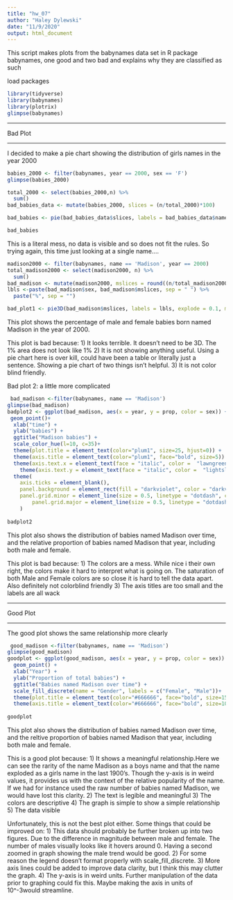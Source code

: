 ```yaml
---
title: "hw_07"
author: "Haley Dylewski"
date: "11/9/2020"
output: html_document
---
```


 This script makes plots from the babynames data set in R package babynames, one good and two bad and explains why they are classified as such
 
load packages
```r

library(tidyverse)
library(babynames)
library(plotrix)
glimpse(babynames)
``` 
________________________________________________________

 Bad Plot
 
________________________________________________________


I decided to make a pie chart showing the distribution of girls names in the year 2000

```r

babies_2000 <- filter(babynames, year == 2000, sex == 'F')
glimpse(babies_2000)

total_2000 <- select(babies_2000,n) %>%
  sum()
bad_babies_data <- mutate(babies_2000, slices = (n/total_2000)*100)

bad_babies <- pie(bad_babies_data$slices, labels = bad_babies_data$name, main = "Female child names in 2000" )

bad_babies

```

This is a literal mess, no data is visible and so does not fit the rules. So trying again, this time just looking at a single name....

```r
madison2000 <- filter(babynames, name == 'Madison', year == 2000)
total_madison2000 <- select(madison2000, n) %>% 
  sum()
bad_madison <- mutate(madison2000, mslices = round((n/total_madison2000)*100))
lbls <-paste(bad_madison$sex, bad_madison$mslices, sep = " ") %>%
  paste("%", sep = "")

bad_plot1 <- pie3D(bad_madison$mslices, labels = lbls, explode = 0.1, main = "Distribution of Male and Female Madisons in 2000")
```
This plot shows the percentage of male and female babies born named Madison in the year of 2000.

This plot is bad because:
1) It looks terrible. It doesn't need to be 3D. The 1% area does not look like 1%
2) It is not showing anything useful. Using a pie chart here is over kill, could have been a table or literally just a sentence. Showing a pie chart of two things isn't helpful. 
3) It is not color blind friendly. 




Bad plot 2: a little more complicated


```r
 bad_madison <-filter(babynames, name == 'Madison')
glimpse(bad_madison)
badplot2 <- ggplot(bad_madison, aes(x = year, y = prop, color = sex)) + 
 geom_point()+
  xlab("time") + 
  ylab("babies") +
  ggtitle("Madison babies") +
  scale_color_hue(l=10, c=35)+ 
  theme(plot.title = element_text(color="plum1", size=25, hjust=0)) +
  theme(axis.title = element_text(color="plum1", face="bold", size=5)) +
  theme(axis.text.x = element_text(face = "italic", color =  "lawngreen", angle =15))+
    theme(axis.text.y = element_text(face = "italic", color =  "lightslateblue", angle = 325))+
  theme( 
    axis.ticks = element_blank(),
    panel.background = element_rect(fill = "darkviolet", color = "darkviolet"),
    panel.grid.minor = element_line(size = 0.5, linetype = "dotdash", color = 'mediumblue'),
        panel.grid.major = element_line(size = 0.5, linetype = "dotdash", color = 'mediumblue')
    )
  
badplot2
```
This plot also shows the distribution of babies named Madison over time, and the relative proportion of babies named Madison that year, including both male and female.

This plot is bad because:
1) The colors are a mess. While nice i their own right, the colors make it hard to interpret what is going on. The saturation of both Male and Female colors are so close it is hard to tell the data apart. Also definitely not colorblind friendly
3) The axis titles are too small and the labels are all wack

________________________________________________________

Good Plot
 
________________________________________________________

The good plot shows the same relationship more clearly

```r
 good_madison <-filter(babynames, name == 'Madison')
glimpse(good_madison)
goodplot <- ggplot(good_madison, aes(x = year, y = prop, color = sex)) + 
  geom_point() +
  xlab("Year") + 
  ylab("Proportion of total babies") +
  ggtitle("Babies named Madison over time") +
  scale_fill_discrete(name = "Gender", labels = c("Female", "Male"))+
  theme(plot.title = element_text(color="#666666", face="bold", size=15, hjust=0)) +
  theme(axis.title = element_text(color="#666666", face="bold", size=10))
  
goodplot
```
This plot also shows the distribution of babies named Madison over time, and the reltive proportion of babies named Madison that year, including both male and female.


This is a good plot because:
1) It shows a meaningful relationship.Here we can see the rarity of the name Madison as a boys name and that the name exploded as a girls name in the last 1900's. Though the y-axis is in weird values, it provides us with the context of the relative popularity of the name. If we had for  instance used the raw number of babies named Madison, we would have lost this clarity. 
2) The text is legible and meaningful
3) The colors are descriptive
4) The graph is simple to show a simple relationship
5) The data visible




Unfortunately, this is not the best plot either.  Some things that could be improved on:
1) This data should probably be further broken up into two figures. Due to the difference in magnitude between male and female. The number of males visually looks like it hovers around 0. Having a second zoomed in graph showing the male trend would be good. 
2) For some reason the legend doesn't format properly with scale_fill_discrete.
3) More axis lines could be added to improve data clarity, but I think this may clutter the graph. 
4) The y-axis is in weird units. Further manipulation of the data prior to graphing could fix this. Maybe making the axis in units of 10^-3would streamline.




